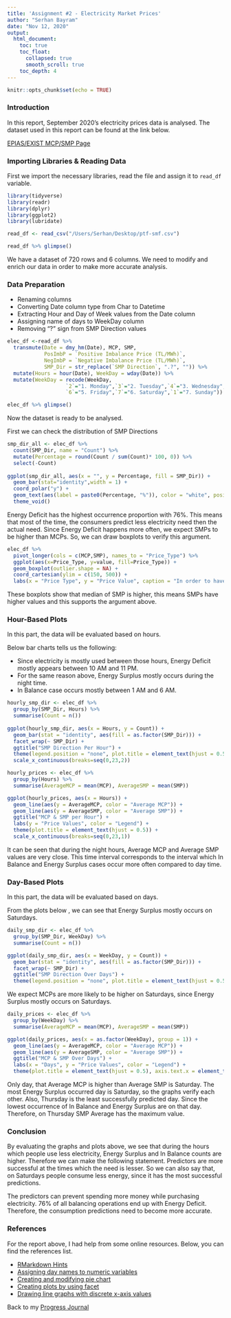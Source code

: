 ```yaml
---
title: 'Assignment #2 - Electricity Market Prices'
author: "Serhan Bayram"
date: "Nov 12, 2020"
output: 
  html_document:
    toc: true
    toc_float: 
      collapsed: true
      smooth_scroll: true
    toc_depth: 4
---
```


```r
knitr::opts_chunk$set(echo = TRUE)
```

### Introduction

In this report, September 2020's electricity prices data is analysed. The dataset used in this report can be found at the link below.

[EPIAS/EXIST MCP/SMP Page](https://rapor.epias.com.tr/rapor/xhtml/ptfSmfListeleme.xhtml)

### Importing Libraries & Reading Data

First we import the necessary libraries, read the file and assign it to `read_df` variable.

```r
library(tidyverse)
library(readr)
library(dplyr)
library(ggplot2)
library(lubridate)

read_df <- read_csv("/Users/Serhan/Desktop/ptf-smf.csv")
```
```r
read_df %>% glimpse()
```
We have a dataset of 720 rows and 6 columns. We need to modify and enrich our data in order to make more accurate analysis.


### Data Preparation
+ Renaming columns
+ Converting Date column type from Char to Datetime
+ Extracting Hour and Day of Week values from the Date column
+ Assigning name of days to WeekDay column
+ Removing "?" sign from SMP Direction values

```r
elec_df <-read_df %>% 
  transmute(Date = dmy_hm(Date), MCP, SMP, 
            PosImbP = `Positive Imbalance Price (TL/MWh)`, 
            NegImbP = `Negative Imbalance Price (TL/MWh)`, 
            SMP_Dir = str_replace(`SMP Direction`, ".?", "")) %>%
  mutate(Hours = hour(Date), WeekDay = wday(Date)) %>%
  mutate(WeekDay = recode(WeekDay, 
                   `2`="1. Monday",`3`="2. Tuesday",`4`="3. Wednesday",`5`="4. Thursday",
                   `6`="5. Friday",`7`="6. Saturday",`1`="7. Sunday"))

elec_df %>% glimpse() 
```
Now the dataset is ready to be analysed. 

First we can check the distribution of SMP Directions 

```r
smp_dir_all <- elec_df %>% 
  count(SMP_Dir, name = "Count") %>%
  mutate(Percentage = round(Count / sum(Count)* 100, 0)) %>%
  select(-Count)
  
ggplot(smp_dir_all, aes(x = "", y = Percentage, fill = SMP_Dir)) +
  geom_bar(stat="identity",width = 1) +
  coord_polar("y") +
  geom_text(aes(label = paste0(Percentage, "%")), color = "white", position = position_stack(vjust = 0.5)) +
  theme_void()
```

Energy Deficit has the highest occurrence proportion with 76%. This means that most of the time, the consumers predict less electricity need then the actual need. Since Energy Deficit happens more often, we expect SMPs to be higher than MCPs. So, we can draw boxplots to verify this argument.

```r
elec_df %>%
  pivot_longer(cols = c(MCP,SMP), names_to = "Price_Type") %>%
  ggplot(aes(x=Price_Type, y=value, fill=Price_Type)) +
  geom_boxplot(outlier.shape = NA) +
  coord_cartesian(ylim = c(150, 500)) + 
  labs(x = "Price Type", y = "Price Value", caption = "In order to have a more understandable plot, outliers eliminated and the range is narrowed.")
```

These boxplots show that median of SMP is higher, this means SMPs have higher values and this supports the argument above.

### Hour-Based Plots

In this part, the data will be evaluated based on hours.

Below bar charts tells us the following: 

+ Since electricity is mostly used between those hours, Energy Deficit mostly appears between 10 AM and 11 PM. 
+ For the same reason above, Energy Surplus mostly occurs during the night time. 
+ In Balance case occurs mostly between 1 AM and 6 AM.

```r
hourly_smp_dir <- elec_df %>%
  group_by(SMP_Dir, Hours) %>%
  summarise(Count = n())
  
ggplot(hourly_smp_dir, aes(x = Hours, y = Count)) +
  geom_bar(stat = "identity", aes(fill = as.factor(SMP_Dir))) +
  facet_wrap(~ SMP_Dir) +
  ggtitle("SMP Direction Per Hour") + 
  theme(legend.position = "none", plot.title = element_text(hjust = 0.5)) + 
  scale_x_continuous(breaks=seq(0,23,2))
```


```r
hourly_prices <- elec_df %>%
  group_by(Hours) %>%
  summarise(AverageMCP = mean(MCP), AverageSMP = mean(SMP))

ggplot(hourly_prices, aes(x = Hours)) +
  geom_line(aes(y = AverageMCP, color = "Average MCP")) +
  geom_line(aes(y = AverageSMP, color = "Average SMP")) + 
  ggtitle("MCP & SMP per Hour") + 
  labs(y = "Price Values", color = "Legend") + 
  theme(plot.title = element_text(hjust = 0.5)) +
  scale_x_continuous(breaks=seq(0,23,1))
```

It can be seen that during the night hours, Average MCP and Average SMP values are very close. This time interval corresponds to the interval which In Balance and Energy Surplus cases occur more often compared to day time. 

### Day-Based Plots

In this part, the data will be evaluated based on days.

From the plots below , we can see that Energy Surplus mostly occurs on Saturdays.

```r
daily_smp_dir <- elec_df %>%
  group_by(SMP_Dir, WeekDay) %>%
  summarise(Count = n())

ggplot(daily_smp_dir, aes(x = WeekDay, y = Count)) +
  geom_bar(stat = "identity", aes(fill = as.factor(SMP_Dir))) +
  facet_wrap(~ SMP_Dir) +
  ggtitle("SMP Direction Over Days") + 
  theme(legend.position = "none", plot.title = element_text(hjust = 0.5), axis.text.x = element_text(angle = 60,vjust=1,hjust=1)) 
```

We expect MCPs are more likely to be higher on Saturdays, since Energy Surplus mostly occurs on Saturdays.  

```r
daily_prices <- elec_df %>%
  group_by(WeekDay) %>%
  summarise(AverageMCP = mean(MCP), AverageSMP = mean(SMP))

ggplot(daily_prices, aes(x = as.factor(WeekDay), group = 1)) +
  geom_line(aes(y = AverageMCP, color = "Average MCP")) +
  geom_line(aes(y = AverageSMP, color = "Average SMP")) + 
  ggtitle("MCP & SMP Over Days") + 
  labs(x = "Days", y = "Price Values", color = "Legend") + 
  theme(plot.title = element_text(hjust = 0.5), axis.text.x = element_text(angle = 60,vjust=1,hjust=1))

```

Only day, that Average MCP is higher than Average SMP is Saturday. The most Energy Surplus occurred day is Saturday, so the graphs verify each other. Also, Thursday is the least successfully predicted day. Since the lowest occurrence of In Balance and Energy Surplus are on that day. Therefore, on Thursday SMP Average has the maximum value.

### Conclusion

By evaluating the graphs and plots above, we see that during the hours which people use less electricity, Energy Surplus and In Balance counts are higher. Therefore we can make the following statement. Predictors are more successful at the times which the need is lesser. So we can also say that, on Saturdays people consume less energy, since it has the most successful predictions.

The predictors can prevent spending more money while purchasing electricity. 76% of all balancing operations end up with Energy Deficit. Therefore, the consumption predictions need to become more accurate.

### References

For the report above, I had help from some online resources. Below, you can find the references list.

+ [RMarkdown Hints](https://bookdown.org/yihui/rmarkdown/html-document.html)
+ [Assigning day names to numeric variables](https://dplyr.tidyverse.org/reference/recode.html)
+ [Creating and modifying pie chart](https://www.r-graph-gallery.com/piechart-ggplot2.html)
+ [Creating plots by using facet](http://zevross.com/blog/2019/04/02/easy-multi-panel-plots-in-r-using-facet_wrap-and-facet_grid-from-ggplot2/)
+ [Drawing line graphs with discrete x-axis values](https://stackoverflow.com/questions/35209157/ggplot-line-plot-for-discrete-x-axis)


Back to my [Progress Journal](https://pjournal.github.io/mef04-SBMEFBDA/)